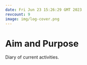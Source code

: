 ```yaml
---
date: Fri Jun 23 15:26:29 GMT 2023
revcount: 9
image: img/log-cover.png
---
```

\setcounter{page}{1}
\pagenumbering{arabic}

# Aim and Purpose

Diary of current activities.
